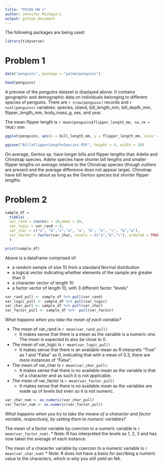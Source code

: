 ```yaml
---
title: "P8105 HW 1"
author: Jennifer Mizhquiri
output: github_document
---
```





The following packages are being used:

```r
library(tidyverse)

```

# Problem 1 

```r

data("penguins", package = "palmerpenguins")

head(penguins)

```

A preview of the _penguins_ dataset is displayed above. It contains geographic and demographic data on individuals belonging to different species of penguins. There are `r nrow(penguins)` records and `r ncol(penguins)` variables: species, island, bill_length_mm, bill_depth_mm, flipper_length_mm, body_mass_g, sex, and year. 

The mean flipper length is `r mean(penguins$flipper_length_mm, na.rm = TRUE)` mm




```r

ggplot(penguins, aes(x = bill_length_mm, y = flipper_length_mm, color = species)) + geom_point() + xlab("Bill Length (mm)") + ylab("Flipper length (mm)") + ggtitle("Comparing Penguin Flipper and Bill Lengths")

ggsave("BillxFlipperLengthxSpecies.PDF", height = 4, width = 10)

```

On average, Gentoo sp. have longer bills and flipper lengths than Adelie and Chinstrap species. Adelie species have shorter bill lengths and smaller flipper lengths on average relative to the Chinstrap species (though outliers are present and the average difference does not appear large). Chinstrap have bill lengths about as  long as the Gentoo species but shorter flipper lengths. 

# Problem 2

```r
sample_df = 
  tibble(
  var_rand = rnorm(n = 10,mean = 0),
  var_logic = var_rand > 0, 
  var_char = c("a", "b","c","a", "a", "b", "b", "c", "b","a"),
  var_factor = factor(var_char, levels = c("a","b","c"), ordered = TRUE)
  )
```


```r
print(sample_df)
```

Above is a dataframe comprised of: 

* a random sample of size 10 from a standard Normal distribution
* a logical vector indicating whether elements of the sample are greater than 0
* a character vector of length 10
* a factor vector of length 10, with 3 different factor “levels”

```r

var_rand_pull <- sample_df %>% pull(var_rand) 
var_logic_pull <- sample_df %>% pull(var_logic)
var_char_pull <- sample_df %>% pull(var_char)
var_factor_pull <- sample_df %>%  pull(var_factor)
```
 
 _What happens when you take the mean of each variable?_
 
* The mean of var_rand is `r mean(var_rand_pull)` 
  * It makes sense that there is a mean as the variable is a numeric one. The mean is expected to also be close to 0. 
* The mean of var_logic is `r mean(var_logic_pull)` 
  * It makes sense that there is an available mean as R interprets "True" as 1 and "False" as 0, indicating that with a mean of 0.3, there are more instances of "False".
* The mean of var_char is `r mean(var_char_pull)`. 
  * It makes sense that there is no available mean as the variable is that of a character and as such it is not applicable. 
* The mean of var_factor is `r mean(var_factor_pull)`
  * It makes sense that there is no available mean as the variables are made up of levels but even so it is not numeric. 
 
 
```r

var_char_num <- as.numeric(var_char_pull)
var_factor_num <- as.numeric(var_factor_pull)


```
 
_What happens when you try to take the means of a character and factor variable, respectively, by setting them to numeric variables?_

 
The mean of a factor variable by coercion to a numeric variable is `r mean(var_factor_num)`. 
  * Note: R has interpreted the levels as 1, 2, 3 and has now taken the average of each instance.


The mean of a character variable by coercion to a numeric variable is `r mean(var_char_num)`
  * Note: R does not have a basis for ascribing a numeric value to the characters, which is why you still yield an NA.
